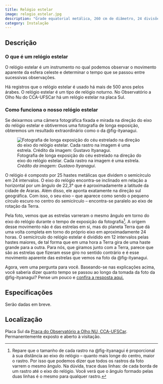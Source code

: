 ```yaml
---
title: Relógio estelar
image: relogio_estelar.jpg
description: "Grade equatorial metálica, 260 cm de diâmetro, 24 divisões."
category: Instalação
---
```


::: {.panel-tabset}

## Descrição

### O que é um relógio estelar

O relógio estelar é um instrumento no qual podemos observar o movimento aparente da esfera celeste e determinar o tempo que se passou entre sucessivas observações. 

Há registros que o relógio estelar é usado há mais de 500 anos pelos árabes. O relógio estelar é um tipo de relógio noturno. No Observatório a Olho Nu do CCA-UFSCar há um relógio estelar na placa Sul.

### Como funciona o nosso relógio estelar

Se deixarmos uma câmera fotográfica fixada e mirada na direção do eixo do relógio estelar e obtivermos uma fotografia de longa exposição, obteremos um resultado extraordinário como o da @fig-ityanagui.

![Fotografia de longa exposição do céu estrelado na direção do eixo do relógio estelar. Cada rastro na imagem é uma estrela. *Crédito da imagem: Gustavo Ityanagui*.](relogio_estelar_ityanagui.jpg){#fig-ityanagui}

O relógio é composto por 25 hastes metálicas que dividem o semicírculo em 24 intervalos. O eixo do relógio encontra-se inclinado em relação a horizontal por um ângulo de 22,3° que é aproximadamente a latitude da cidade de Araras. Além disso, ele aponta exatamente na direção sul geográfica. Com isso, o seu eixo -- que aparece como sendo o pequeno círculo escuro no centro do semicírculo -- encontra-se paralelo ao eixo de rotação da Terra.

Pela foto, vemos que as estrelas varreram o mesmo ângulo em torno do eixo do relógio durante o tempo de exposição da fotografia[^1]. A origem desse movimento não é das estrelas em si, mas do planeta Terra que dá uma volta completa em torno do próprio eixo em aproximadamente 24 horas. O semicírculo do relógio estelar é dividido em 12 intervalos pelas hastes maiores, de tal forma que em uma hora a Terra gira de uma haste grande para a outra. Para nós, que giramos junto com a Terra, parece que são as estrelas que fizeram esse giro no sentido contrário e é esse movimento aparente das estrelas que vemos na foto da @fig-ityanagui.

Agora, vem uma pergunta para você. Baseando-se nas explicações acima, você saberia dizer quanto tempo se passou ao longo da tomada da foto da @fig-ityanagui? Pense um pouco e <u type="button" onclick="alert('Se passaram aproximadamente 45 minutos, pois as estrelas varreram aproximadamente três quartos do intervalo entre duas hastes grandes.')">confira a resposta aqui.</u>

[^1]: Repare que o tamanho de cada rastro na @fig-ityanagui é proporcional à sua distância ao eixo do relógio -- quanto mais longe do centro, maior o rastro. Por isso que podemos dizer que todos os rastros da foto varrem o mesmo ângulo. Na dúvida, trace duas linhas: de cada borda de um rastro até o eixo do relógio. Você verá que o ângulo formado pelas duas linhas é o mesmo para qualquer rastro.

## Especificações

Serão dadas em breve.

## Localização

Placa Sul da [Praça do Observatório a Olho NU, CCA-UFSCar]({{< var loc.localizacao >}}/localizacao.qmd). Permanentemente exposto e aberto à visitação.

:::


